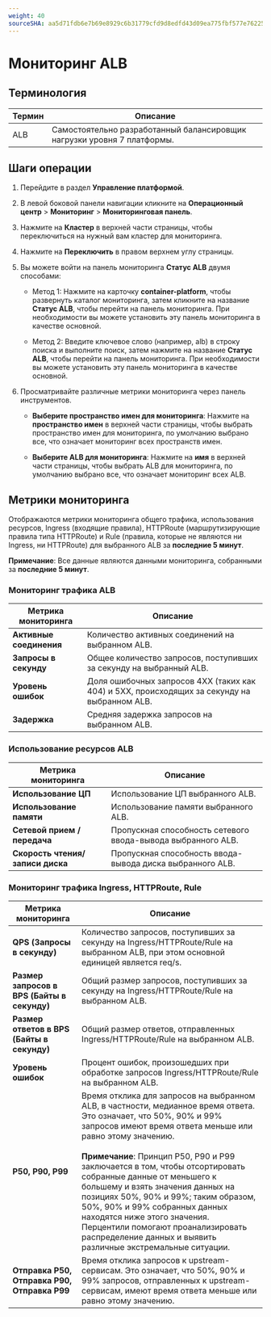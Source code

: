 ```yaml
---
weight: 40
sourceSHA: aa5d71fdb6e7b69e8929c6b31779cfd9d8edfd43d09ea775fbf577e762259bed
---
```


# Мониторинг ALB

## Терминология

| Термин | Описание                                                   |
| ------ | --------------------------------------------------------- |
| ALB    | Самостоятельно разработанный балансировщик нагрузки уровня 7 платформы. |

## Шаги операции

1. Перейдите в раздел **Управление платформой**.

2. В левой боковой панели навигации кликните на **Операционный центр** > **Мониторинг** > **Мониторинговая панель**.

3. Нажмите на **Кластер** в верхней части страницы, чтобы переключиться на нужный вам кластер для мониторинга.

4. Нажмите на **Переключить** в правом верхнем углу страницы.

5. Вы можете войти на панель мониторинга **Статус ALB** двумя способами:

   - Метод 1: Нажмите на карточку **container-platform**, чтобы развернуть каталог мониторинга, затем кликните на название **Статус ALB**, чтобы перейти на панель мониторинга. При необходимости вы можете установить эту панель мониторинга в качестве основной.

   - Метод 2: Введите ключевое слово (например, alb) в строку поиска и выполните поиск, затем нажмите на название **Статус ALB**, чтобы перейти на панель мониторинга. При необходимости вы можете установить эту панель мониторинга в качестве основной.

6. Просматривайте различные метрики мониторинга через панель инструментов.

   - **Выберите пространство имен для мониторинга**: Нажмите на **пространство имен** в верхней части страницы, чтобы выбрать пространство имен для мониторинга, по умолчанию выбрано все, что означает мониторинг всех пространств имен.

   - **Выберите ALB для мониторинга**: Нажмите на **имя** в верхней части страницы, чтобы выбрать ALB для мониторинга, по умолчанию выбрано все, что означает мониторинг всех ALB.

## Метрики мониторинга

Отображаются метрики мониторинга общего трафика, использования ресурсов, Ingress (входящие правила), HTTPRoute (маршрутизирующие правила типа HTTPRoute) и Rule (правила, которые не являются ни Ingress, ни HTTPRoute) для выбранного ALB за **последние 5 минут**.

**Примечание**: Все данные являются данными мониторинга, собранными за **последние 5 минут**.

### Мониторинг трафика ALB

| Метрика мониторинга       | Описание                                                                                                  |
| ------------------------- | ---------------------------------------------------------------------------------------------------------- |
| **Активные соединения**   | Количество активных соединений на выбранном ALB.                                                          |
| **Запросы в секунду**    | Общее количество запросов, поступивших за секунду на выбранный ALB.                                      |
| **Уровень ошибок**       | Доля ошибочных запросов 4XX (таких как 404) и 5XX, происходящих за секунду на выбранном ALB.             |
| **Задержка**              | Средняя задержка запросов на выбранном ALB.                                                               |

### Использование ресурсов ALB

| Метрика мониторинга            | Описание                                          |
| ------------------------------ | ------------------------------------------------ |
| **Использование ЦП**          | Использование ЦП выбранного ALB.                 |
| **Использование памяти**       | Использование памяти выбранного ALB.              |
| **Сетевой прием / передача**  | Пропускная способность сетевого ввода-вывода выбранного ALB. |
| **Скорость чтения/записи диска** | Пропускная способность ввода-вывода диска выбранного ALB.  |

### Мониторинг трафика Ingress, HTTPRoute, Rule

| Метрика мониторинга                          | Описание                                                                                                                                                                                                                                                                                                                                                                                                                                                                                                               |
| -------------------------------------------- | ----------------------------------------------------------------------------------------------------------------------------------------------------------------------------------------------------------------------------------------------------------------------------------------------------------------------------------------------------------------------------------------------------------------------------------------------------------------------------------------------------------------------- |
| **QPS (Запросы в секунду)**                 | Количество запросов, поступивших за секунду на Ingress/HTTPRoute/Rule на выбранном ALB, при этом основной единицей является req/s.                                                                                                                                                                                                                                                                                                                                                                                  |
| **Размер запросов в BPS (Байты в секунду)** | Общий размер запросов, поступивших за секунду на Ingress/HTTPRoute/Rule на выбранном ALB.                                                                                                                                                                                                                                                                                                                                                                                                                             |
| **Размер ответов в BPS (Байты в секунду)**  | Общий размер ответов, отправленных Ingress/HTTPRoute/Rule на выбранном ALB.                                                                                                                                                                                                                                                                                                                                                                                                                                           |
| **Уровень ошибок**                           | Процент ошибок, произошедших при обработке запросов Ingress/HTTPRoute/Rule на выбранном ALB.                                                                                                                                                                                                                                                                                                                                                                                                                          |
| **P50, P90, P99**                           | Время отклика для запросов на выбранном ALB, в частности, медианное время ответа. Это означает, что 50%, 90% и 99% запросов имеют время ответа меньше или равно этому значению.<br /><br /><b>Примечание</b>: Принцип P50, P90 и P99 заключается в том, чтобы отсортировать собранные данные от меньшего к большему и взять значения данных на позициях 50%, 90% и 99%; таким образом, 50%, 90% и 99% собранных данных находятся ниже этого значения. Перцентили помогают проанализировать распределение данных и выявить различные экстремальные ситуации. |
| **Отправка P50, Отправка P90, Отправка P99** | Время отклика запросов к upstream-сервисам. Это означает, что 50%, 90% и 99% запросов, отправленных к upstream-сервисам, имеют время ответа меньше или равно этому значению.                                                                                                                                                                                                                                                                                                                                            |
